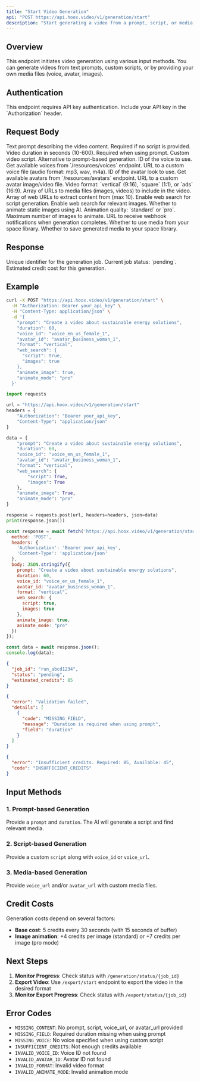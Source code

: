 ```yaml
---
title: "Start Video Generation"
api: "POST https://api.hoox.video/v1/generation/start"
description: "Start generating a video from a prompt, script, or media files"
---
```


## Overview

This endpoint initiates video generation using various input methods. You can generate videos from text prompts, custom scripts, or by providing your own media files (voice, avatar, images).

## Authentication

<Info>
This endpoint requires API key authentication. Include your API key in the `Authorization` header.
</Info>

## Request Body

<ParamField body="prompt" type="string">
  Text prompt describing the video content. Required if no script is provided.
</ParamField>

<ParamField body="duration" type="number">
  Video duration in seconds (10-600). Required when using prompt.
</ParamField>

<ParamField body="script" type="string">
  Custom video script. Alternative to prompt-based generation.
</ParamField>

<ParamField body="voice_id" type="string">
  ID of the voice to use. Get available voices from `/resources/voices` endpoint.
</ParamField>

<ParamField body="voice_url" type="string">
  URL to a custom voice file (audio format: mp3, wav, m4a).
</ParamField>

<ParamField body="avatar_id" type="string">
  ID of the avatar look to use. Get available avatars from `/resources/avatars` endpoint.
</ParamField>

<ParamField body="avatar_url" type="string">
  URL to a custom avatar image/video file.
</ParamField>

<ParamField body="format" type="string" default="vertical">
  Video format: `vertical` (9:16), `square` (1:1), or `ads` (16:9).
</ParamField>

<ParamField body="media_urls" type="array">
  Array of URLs to media files (images, videos) to include in the video.
</ParamField>

<ParamField body="web_urls" type="array">
  Array of web URLs to extract content from (max 10).
</ParamField>

<ParamField body="web_search" type="object">
  <Expandable title="properties">
    <ParamField body="script" type="boolean" default="false">
      Enable web search for script generation.
    </ParamField>
    <ParamField body="images" type="boolean" default="false">
      Enable web search for relevant images.
    </ParamField>
  </Expandable>
</ParamField>

<ParamField body="animate_image" type="boolean" default="false">
  Whether to animate static images using AI.
</ParamField>

<ParamField body="animate_mode" type="string" default="standard">
  Animation quality: `standard` or `pro`.
</ParamField>

<ParamField body="animate_image_max" type="number">
  Maximum number of images to animate.
</ParamField>

<ParamField body="webhook_url" type="string">
  URL to receive webhook notifications when generation completes.
</ParamField>

<ParamField body="use_space_media" type="boolean" default="true">
  Whether to use media from your space library.
</ParamField>

<ParamField body="save_media_to_space" type="boolean" default="true">
  Whether to save generated media to your space library.
</ParamField>

## Response

<ResponseField name="job_id" type="string">
  Unique identifier for the generation job.
</ResponseField>

<ResponseField name="status" type="string">
  Current job status: `pending`.
</ResponseField>

<ResponseField name="estimated_credits" type="number">
  Estimated credit cost for this generation.
</ResponseField>

## Example

<RequestExample>

```bash cURL
curl -X POST "https://api.hoox.video/v1/generation/start" \
  -H "Authorization: Bearer your_api_key" \
  -H "Content-Type: application/json" \
  -d '{
    "prompt": "Create a video about sustainable energy solutions",
    "duration": 60,
    "voice_id": "voice_en_us_female_1",
    "avatar_id": "avatar_business_woman_1",
    "format": "vertical",
    "web_search": {
      "script": true,
      "images": true
    },
    "animate_image": true,
    "animate_mode": "pro"
  }'
```

```python Python
import requests

url = "https://api.hoox.video/v1/generation/start"
headers = {
    "Authorization": "Bearer your_api_key",
    "Content-Type": "application/json"
}

data = {
    "prompt": "Create a video about sustainable energy solutions",
    "duration": 60,
    "voice_id": "voice_en_us_female_1",
    "avatar_id": "avatar_business_woman_1",
    "format": "vertical",
    "web_search": {
        "script": True,
        "images": True
    },
    "animate_image": True,
    "animate_mode": "pro"
}

response = requests.post(url, headers=headers, json=data)
print(response.json())
```

```javascript JavaScript
const response = await fetch('https://api.hoox.video/v1/generation/start', {
  method: 'POST',
  headers: {
    'Authorization': 'Bearer your_api_key',
    'Content-Type': 'application/json'
  },
  body: JSON.stringify({
    prompt: "Create a video about sustainable energy solutions",
    duration: 60,
    voice_id: "voice_en_us_female_1",
    avatar_id: "avatar_business_woman_1",
    format: "vertical",
    web_search: {
      script: true,
      images: true
    },
    animate_image: true,
    animate_mode: "pro"
  })
});

const data = await response.json();
console.log(data);
```

</RequestExample>

<ResponseExample>

```json Success Response
{
  "job_id": "run_abcd1234",
  "status": "pending",
  "estimated_credits": 85
}
```

```json Error 400 - Validation Failed
{
  "error": "Validation failed",
  "details": [
    {
      "code": "MISSING_FIELD",
      "message": "Duration is required when using prompt",
      "field": "duration"
    }
  ]
}
```

```json Error 402 - Insufficient Credits
{
  "error": "Insufficient credits. Required: 85, Available: 45",
  "code": "INSUFFICIENT_CREDITS"
}
```

</ResponseExample>

## Input Methods

### 1. Prompt-based Generation
Provide a `prompt` and `duration`. The AI will generate a script and find relevant media.

### 2. Script-based Generation
Provide a custom `script` along with `voice_id` or `voice_url`.

### 3. Media-based Generation
Provide `voice_url` and/or `avatar_url` with custom media files.

## Credit Costs

Generation costs depend on several factors:

- **Base cost**: 5 credits every 30 seconds (with 15 seconds of buffer)
- **Image animation**: +4 credits per image (standard) or +7 credits per image (pro mode)

## Next Steps

1. **Monitor Progress**: Check status with `/generation/status/{job_id}`
2. **Export Video**: Use `/export/start` endpoint to export the video in the desired format
3. **Monitor Export Progress**: Check status with `/export/status/{job_id}`

## Error Codes

- `MISSING_CONTENT`: No prompt, script, voice_url, or avatar_url provided
- `MISSING_FIELD`: Required duration missing when using prompt
- `MISSING_VOICE`: No voice specified when using custom script
- `INSUFFICIENT_CREDITS`: Not enough credits available
- `INVALID_VOICE_ID`: Voice ID not found
- `INVALID_AVATAR_ID`: Avatar ID not found
- `INVALID_FORMAT`: Invalid video format
- `INVALID_ANIMATE_MODE`: Invalid animation mode
